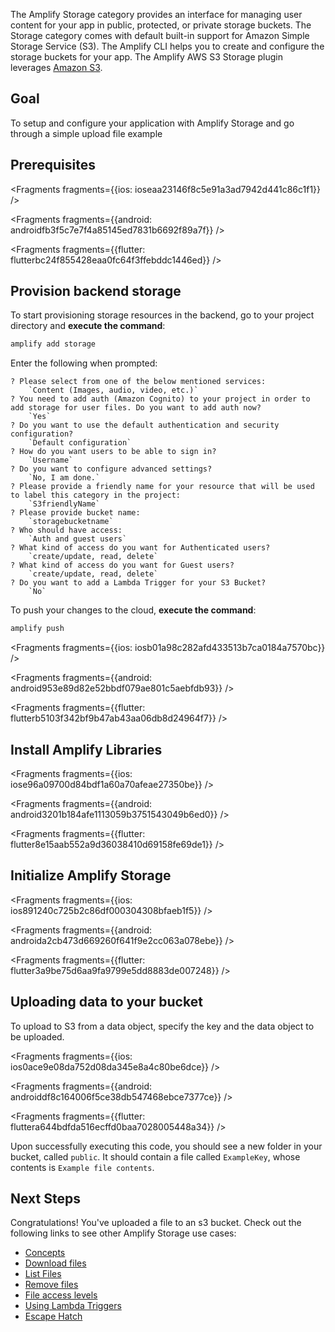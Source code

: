 The Amplify Storage category provides an interface for managing user content for your app in public, protected, or private storage buckets. The Storage category comes with default built-in support for Amazon Simple Storage Service (S3). The Amplify CLI helps you to create and configure the storage buckets for your app. The Amplify AWS S3 Storage plugin leverages [Amazon S3](https://aws.amazon.com/s3).

## Goal
To setup and configure your application with Amplify Storage and go through a simple upload file example

## Prerequisites




<Fragments fragments={{ios: ioseaa23146f8c5e91a3ad7942d441c86c1f1}} />



<Fragments fragments={{android: androidfb3f5c7e7f4a85145ed7831b6692f89a7f}} />



<Fragments fragments={{flutter: flutterbc24f855428eaa0fc64f3ffebddc1446ed}} />

## Provision backend storage

To start provisioning storage resources in the backend, go to your project directory and **execute the command**:

```bash
amplify add storage
```

Enter the following when prompted:
```console
? Please select from one of the below mentioned services:
    `Content (Images, audio, video, etc.)`
? You need to add auth (Amazon Cognito) to your project in order to add storage for user files. Do you want to add auth now?
    `Yes`
? Do you want to use the default authentication and security configuration?
    `Default configuration`
? How do you want users to be able to sign in?
    `Username`
? Do you want to configure advanced settings?
    `No, I am done.`
? Please provide a friendly name for your resource that will be used to label this category in the project:
    `S3friendlyName`
? Please provide bucket name:
    `storagebucketname`
? Who should have access:
    `Auth and guest users`
? What kind of access do you want for Authenticated users?
    `create/update, read, delete`
? What kind of access do you want for Guest users?
    `create/update, read, delete`
? Do you want to add a Lambda Trigger for your S3 Bucket?
    `No`
```

To push your changes to the cloud, **execute the command**:

```bash
amplify push
```




<Fragments fragments={{ios: iosb01a98c282afd433513b7ca0184a7570bc}} />



<Fragments fragments={{android: android953e89d82e52bbdf079ae801c5aebfdb93}} />



<Fragments fragments={{flutter: flutterb5103f342bf9b47ab43aa06db8d24964f7}} />

## Install Amplify Libraries




<Fragments fragments={{ios: iose96a09700d84bdf1a60a70afeae27350be}} />



<Fragments fragments={{android: android3201b184afe1113059b3751543049b6ed0}} />



<Fragments fragments={{flutter: flutter8e15aab552a9d36038410d69158fe69de1}} />

## Initialize Amplify Storage




<Fragments fragments={{ios: ios891240c725b2c86df000304308bfaeb1f5}} />



<Fragments fragments={{android: androida2cb473d669260f641f9e2cc063a078ebe}} />



<Fragments fragments={{flutter: flutter3a9be75d6aa9fa9799e5dd8883de007248}} />

## Uploading data to your bucket

To upload to S3 from a data object, specify the key and the data object to be uploaded.




<Fragments fragments={{ios: ios0ace9e08da752d08da345e8a4c80be6dce}} />



<Fragments fragments={{android: androiddf8c164006f5ce38db547468ebce7377ce}} />



<Fragments fragments={{flutter: fluttera644bdfda516ecffd0baa7028005448a34}} />

Upon successfully executing this code, you should see a new folder in your bucket, called `public`. It should contain a file called `ExampleKey`, whose contents is `Example file contents`.

## Next Steps

Congratulations! You've uploaded a file to an s3 bucket.  Check out the following links to see other Amplify Storage use cases:

* [Concepts](/lib/storage/overview)
* [Download files](/lib/storage/download)
* [List Files](/lib/storage/list)
* [Remove files](/lib/storage/remove)
* [File access levels](/lib/storage/configureaccess)
* [Using Lambda Triggers](/lib/storage/triggers)
* [Escape Hatch](/lib/storage/escapehatch)
